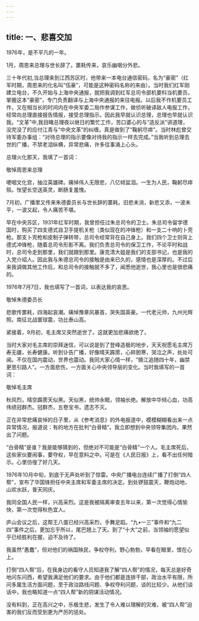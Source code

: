 ```yaml
---
---
---
```

title: 一、悲喜交加
---




1976年，是不平凡的一年。

1月，周恩来总理与世长辞了。噩耗传来，哀乐幽咽分外悲。

三十年代初,当总理来到江西苏区时，他带来一本电台通信密码，名为“豪密”（红军时期，周恩来的化名叫“伍豪”，可能是这种密码名称的来由）。当时我们红军刚建立电台，不久开始与上海中央通报，就把我调到红军总司令部机要科当机要员，掌握这本“豪密”，专门负责翻译与上海中央通报的来往电报。以后我不作机要员工作，又在相当长的时间内在中央军委二局作参谋工作，做侦听破译敌人电报工作，经常向总理直接报告情报，接受总理指示。因此我早就认识总理，总理也早就认识我。“文革”中,我目睹总理夜以继日的繁忙工作，苦口婆心的与“造反派”讲道理，没完没了的应付江青与“中央文革”的纠缠。真是做到了“鞠躬尽瘁”。当时林彪曾交待军委办事组：“对待总理的指示要像对待我的指示一样去完成。”当我听到总理去世的广播，不禁老泪纵横，异常悲痛，许多往事涌上心头。

总理火化那天，我填了一首词：

敬悼周恩来总理

哽咽文化宫，抽泣英雄碑。痛悼伟人无限悲，八亿倾盆泪。一生为人民，鞠躬尽瘁殒。怅望长空送英灵，断肠复羞愧。

7月初，广播里又传来朱德委员长与世长辞的噩耗。旧悲未消，新悲又添，一波未平，一波又起，令人痛苦不堪。

早在中央苏区，1931年红军时期，我曾担任过朱总司令的卫士。朱总司令留学德国时，购买了四支德式自卫手提机关枪（类似现在的冲锋枪）和一支二十响的卜壳枪。那支卜壳枪和皮制子弹转带，总司令经常背在自己身上。我们四个卫士则背上德式冲锋枪，随着总司令形影不离。我们负责总司令的保卫工作，不论平时和战时，总司令走到那里，我们就跟到那里。康克清大姐是我们的支部书记，也是我的入党介绍人。因此我与朱德总司令的接触是由来已久的，感情也是深厚的。不过后来我调做其他工作后，和总司令的接触就不多了，闻悉他逝世，我心里也是很悲痛的。

1976年7月7日，我也填写了一首词，以表达我的哀思。

敬悼朱德委员长

悲歌传噩耗，四海起哀潮。痛悼豫章风暴首，哭失国英豪。一代老元帅，九州光辉照。南征北战寰球震，功比泰山高。

紧接着，9月初，毛主席又突然逝世了。这就更加悲痛欲绝了。

当时大家对毛主席的崇拜迷信，可以说是到了登峰造极的地步，天天祝愿毛主席万寿无疆，长寿健康。听到讣告广播，好像晴天霹雳，心碎胆寒，哭泣之声，处处可闻。不仅在国内震动，世界也震动。我同大家心情一样，“赣江追随四十年，幽禁更思引路人”。一方面悲伤，一方面关心中央领导层的变化。当时我填写的一首词：

敬悼毛主席

秋风烈，晴空霹雳天似黑。天似黑，统帅永眠，领袖长绝。解放中华倾心血，功高伟绩冠群杰。冠群杰，五卷宝书，遗志不灭。

正在非常悲痛哀悼的日子里，从《参考消息》的外电报道中，模模糊糊看出来一点异常情况，报道说：有的地方在批判“白骨精”。我立即想到中央领导集团内，果然出了问题。

“白骨精”是谁？我是能够猜到的，但绝对不可能是“白骨精”一个人。毛主席死后，这些家伙要闹事，要夺权，早在意料之中。可是在《人民日报》上，看不出任何暗示。心里彷徨了好几天。

1976年10月中旬，到底于无声处听到了惊雷。中央广播电台连续广播了打倒“四人帮”，宣布了华国锋担任中央主席和军委主席的决定。到处锣鼓震天，鞭炮动地，山欢水跃，普天同庆。

我同全国人民一样，兴高采烈。这是我被隔离审查五年以来，第一次觉得心情愉快，第一次觉得秋色宜人。

庐山会议之后，这帮王八蛋已经兴高采烈，手舞足蹈。“九•一三”事件和“九二四”事件之后，更加忘乎所以，尾巴翘上了天。到了“十大”之前，当领袖的愿望似乎已经胜利在握，迫不及待了。

我虽然“愚蠢”，但对他们的祸国殃民，争权夺利，野心勃勃，早看在眼里，恨在心上。

打倒“四人帮”后，在我身边的看守人员知道我了解“四人帮”的情况，每天总是好奇地问东问西，希望我满足他们的要求。由于他们都是连排干部，政治水平有限，所问多属生活方面问题，至于政治路线问题、争权夺利问题，谈的比较少。从他们谈话中，我也略知道一点“四人帮”新的阴谋活动情况。

没有料到，正在高兴之中，乐极生悲，发生了令人难以理解的灾难，被“四人帮”迫害的我们反而受到更为严厉的惩处。